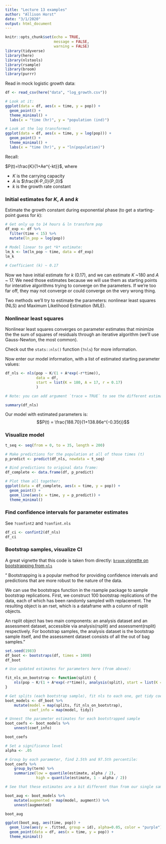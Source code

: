 ```yaml
---
title: "Lecture 13 examples"
author: "Allison Horst"
date: "3/1/2020"
output: html_document
---
```


```r
knitr::opts_chunk$set(echo = TRUE,
                      message = FALSE,
                      warning = FALSE)
library(tidyverse)
library(here)
library(nlstools)
library(rsample)
library(broom)
library(purrr)
```

Read in mock logistic growth data:
```r
df <- read_csv(here("data", "log_growth.csv"))

# Look at it:
ggplot(data = df, aes(x = time, y = pop)) +
  geom_point() +
  theme_minimal() +
  labs(x = "time (hr)", y = "population (ind)")

# Look at the log transformed:
ggplot(data = df, aes(x = time, y = log(pop))) +
  geom_point() +
  theme_minimal() +
  labs(x = "time (hr)", y = "ln(population)")
```

Recall: 

$P(t)=\frac{K}{1+Ae^{-kt}}$, where

- $K$ is the carrying capacity
- $A$ is $\frac{K-P_0}{P_0}$
- $k$ is the growth rate constant

### Initial estimates for *K*, *A* and *k*

Estimate the growth constant during exponential phase (to get a starting-point guess for *k*): 
```r
# Get only up to 14 hours & ln transform pop
df_exp <- df %>% 
  filter(time < 15) %>% 
  mutate(ln_pop = log(pop))
  
# Model linear to get *k* estimate:
lm_k <- lm(ln_pop ~ time, data = df_exp)
lm_k

# Coefficient (k) ~ 0.17
```

Now we have initial estimate for *k* (0.17), and we can estimate *K* ~180 and *A* ~ 17. We need those estimates because we will use them as starting points for interative algorithms trying to converge on the parameters. If we're too far off, they may not converge or could converge on the very wrong thing.

Two methods we'll try to estimate the parameters: nonlinear least squares (NLS) and Maximum Likelihood Estimation (MLE). 

### Nonlinear least squares

Nonlinear least squares converges on parameter estimates that minimize the the sum of squares of residuals through an iterative algorithm (we'll use Gauss-Newton, the most common). 

Check out the `stats::nls()` function (`?nls`) for more information. 

Now enter our model information, with a list of estimated starting parameter values:
```r
df_nls <- nls(pop ~ K/(1 + A*exp(-r*time)),
              data = df,
              start = list(K = 180, A = 17, r = 0.17)
              )

# Note: you can add argument `trace = TRUE` to see the different estimates at each iteration (and the left-most column reported tells you SSE)

summary(df_nls)

```

Our model with estimated parameters is:
$$P(t) = \frac{188.70}{1+138.86e^{-0.35t}}$$

### Visualize model
```r
t_seq <- seq(from = 0, to = 35, length = 200)

# Make predictions for the population at all of those times (t)
p_predict <- predict(df_nls, newdata = t_seq)

# Bind predictions to original data frame:
df_complete <- data.frame(df, p_predict)

# Plot them all together:
ggplot(data = df_complete, aes(x = time, y = pop)) +
  geom_point() +
  geom_line(aes(x = time, y = p_predict)) +
  theme_minimal()

```

### Find confidence intervals for parameter estimates

See `?confint2` and `?confint.nls`
```r
df_ci <- confint2(df_nls)
df_ci
```

### Bootstrap samples, visualize CI

A great vignette that this code is taken from directly: [`broom` vignette on bootstrapping from `nls`](https://cran.r-project.org/web/packages/broom/vignettes/bootstrapping.html)

" Bootstrapping is a popular method for providing confidence intervals and predictions that are more robust to the nature of the data.

We can use the bootstraps function in the rsample package to sample bootstrap replications. First, we construct 100 bootstrap replications of the data, each of which has been randomly sampled with replacement. The resulting object is an rset, which is a dataframe with a column of rsplit objects.

An rsplit object has two main components: an analysis dataset and an assessment dataset, accessible via analysis(rsplit) and assessment(rsplit) respectively. For bootstrap samples, the analysis dataset is the bootstrap sample itself, and the assessment dataset consists of all the out of bag samples."
```r
set.seed(1983)
df_boot <- bootstraps(df, times = 1000)
df_boot
```

```r
# Use updated estimates for parameters here (from above):

fit_nls_on_bootstrap <- function(split) {
    nls(pop ~ K/(1 + A*exp(-r*time)), analysis(split), start = list(K = 180, A = 138, r = 0.35))
}

# Get splits (each bootstrap sample), fit nls to each one, get tidy coefficient data
boot_models <- df_boot %>% 
    mutate(model = map(splits, fit_nls_on_bootstrap),
           coef_info = map(model, tidy))

# Unnest the parameter estimates for each bootstrapped sample
boot_coefs <- boot_models %>% 
    unnest(coef_info)

boot_coefs

# Set a significance level
alpha <- .05

# Group by each parameter, find 2.5th and 97.5th percentile: 
boot_coefs %>% 
    group_by(term) %>%
    summarize(low = quantile(estimate, alpha / 2),
              high = quantile(estimate, 1 - alpha / 2))

# See that these estimates are a bit different than from our single sample! 
```

```r
boot_aug <- boot_models %>% 
    mutate(augmented = map(model, augment)) %>% 
    unnest(augmented)

boot_aug

ggplot(boot_aug, aes(time, pop)) +
  geom_line(aes(y = .fitted, group = id), alpha=0.05, color = "purple") +
  geom_point(data = df, aes(x = time, y = pop)) +
  theme_minimal()
```

